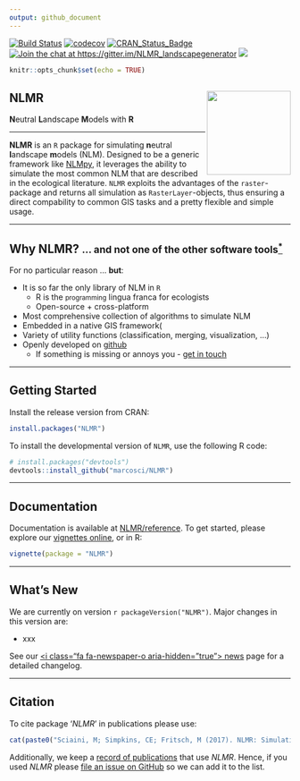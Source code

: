 ---
output: github_document
---



[![Build Status](https://travis-ci.com/marcosci/NLMR.svg?token=jEyKPuKzrFUKtpg4pK2t&branch=master)](https://travis-ci.com/marcosci/NLMR) 
[![codecov](https://codecov.io/gh/marcosci/NLMR/branch/master/graph/badge.svg?token=MKCm2fVrDa)](https://codecov.io/gh/marcosci/NLMR)
[![CRAN\_Status\_Badge](http://www.r-pkg.org/badges/version/eNLMR)](https://cran.r-project.org/package=eNLMR) 
[![Join the chat at  https://gitter.im/NLMR_landscapegenerator](https://badges.gitter.im/Join%20Chat.svg)](https://gitter.im/NLMR_landscapegenerator) 
[![](http://cranlogs.r-pkg.org/badges/ggplot2)](http://cran.rstudio.com/web/packages/ggplot2/index.html)

```{r setup, include=FALSE}
knitr::opts_chunk$set(echo = TRUE)
```

<i class="fa fa-code" aria-hidden="true"></i> **NLMR** <img src="vignettes/logo.png" align="right" height="150" />
------------------------------------------------------------

**N**eutral **L**andscape **M**odels with **R**

------------------------------------------------------------------------

**NLMR** is an ``R`` package for simulating **n**eutral **l**andscape **m**odels (NLM). Designed to be a generic framework like [NLMpy](https://pypi.python.org/pypi/nlmpy), it leverages the ability to simulate the most common NLM that are described in the ecological literature. 
``NLMR`` exploits the advantages of the ``raster``-package and returns all simulation as ``RasterLayer``-objects, thus ensuring a direct compability to common GIS tasks and a pretty flexible and simple usage.


------------------------------------------------------------------------

<i class="fa fa-cubes" aria-hidden="true"></i> Why NLMR?  <small> ... and not one of the other software tools<a href="https://marcosci.github.io/NLMR/articles/faq.html"><sup>\*</sup></a></small>
------------------------------------------------------------

For no particular reason ...    **but**:
   
* It is so far the only library of NLM in ``R``
    * R is the <small>programming</small> lingua franca for ecologists
    * Open-source + cross-platform
* Most comprehensive collection of algorithms to simulate NLM
* Embedded in a native GIS framework(
* Variety of utility functions (classification, merging, visualization, ...)
* Openly developed on [github](https://github.com/marcosci/NLMR)
    * If something is missing or annoys you - [get in touch](https://github.com/marcosci/NLMR/issues/new)
 

------------------------------------------------------------------------

<i class="fa fa-cog" aria-hidden="true"></i> Getting Started
------------------------------------------------------------

Install the release version from CRAN:

```{r eval = FALSE}
install.packages("NLMR")
```

To install the developmental version of ``NLMR``, use the following R code:

```{r eval = FALSE}
# install.packages("devtools")
devtools::install_github("marcosci/NLMR")
```


------------------------------------------------------------------------

<i class="fa fa-book" aria-hidden="true"></i> Documentation
------------------------------------------------------------

Documentation is available at [NLMR/reference](https://marcosci.github.io/NLMR/reference). To get started, please explore our [vignettes online](https://marcosci.github.io/NLMR/articles/), or in R:

```{r eval = FALSE}
vignette(package = "NLMR")
```

------------------------------------------------------------------------

<i class="fa fa-newspaper-o" aria-hidden="true"></i> What's New
---------------------------------------------------------------

We are currently on version `r packageVersion("NLMR")`. Major changes in this version are:

* xxx

See our [<i class="fa fa-newspaper-o aria-hidden="true"></i> news](news/index.html) page for a detailed changelog. 

------------------------------------------------------------------------

<i class="fa fa-pencil" aria-hidden="true"></i> Citation
-------------------------------------------------------

To cite package '_NLMR_' in publications please use:

```{r, echo  = FALSE, result = "asis", comment = ""}
cat(paste0("Sciaini, M; Simpkins, CE; Fritsch, M (2017). NLMR: Simulating neutral landscape models with R. R package version ",packageDescription("NLMR")$Version,". https://github.com/marcosci/NLMR.\n"))
```

Additionally, we keep a [record of publications](https://marcosci.github.io/NLMR/iarticles/publication_record.html) that use _NLMR_.
Hence, if you used _NLMR_ please [file an issue on GitHub](https://marcosci.github.io/NLMR/issues/new) so we can add it to the list.

